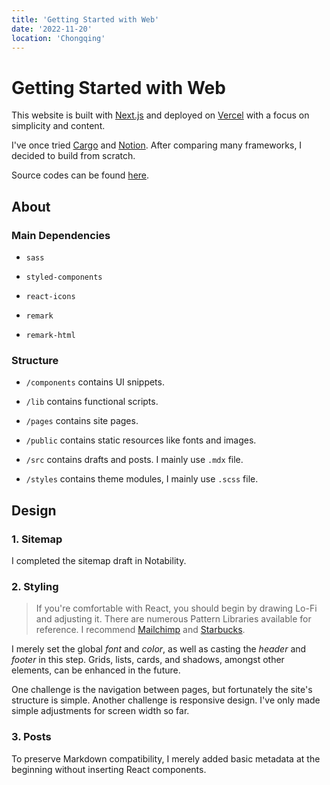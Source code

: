 ```yaml
---
title: 'Getting Started with Web'
date: '2022-11-20'
location: 'Chongqing'
---
```


# Getting Started with Web

This website is built with [Next.js](https://nextjs.org/) and deployed on [Vercel](https://vercel.com/) with a focus on simplicity and content.

I've once tried [Cargo](https://cargo.site/) and [Notion](https://www.notion.so/). After comparing many frameworks, I decided to build from scratch.

Source codes can be found [here](https://github.com/IvorkChan/Azzar-Next.js).

## About

### Main Dependencies

- `sass`

- `styled-components`

- `react-icons`

- `remark`

- `remark-html`

### Structure

- `/components` contains UI snippets.

- `/lib` contains functional scripts.

- `/pages` contains site pages.

- `/public` contains static resources like fonts and images.

- `/src` contains drafts and posts. I mainly use `.mdx` file.

- `/styles` contains theme modules, I mainly use `.scss` file.

## Design

### 1. Sitemap

I completed the sitemap draft in Notability.

### 2. Styling

> If you're comfortable with React, you should begin by drawing Lo-Fi and adjusting it. There are numerous Pattern Libraries available for reference. I recommend [Mailchimp](https://ux.mailchimp.com/patterns/color) and [Starbucks](https://www.starbucks.com/developer/pattern-library).

I merely set the global _font_ and _color_, as well as casting the _header_ and _footer_ in this step. Grids, lists, cards, and shadows, amongst other elements, can be enhanced in the future.

One challenge is the navigation between pages, but fortunately the site's structure is simple. Another challenge is responsive design. I've only made simple adjustments for screen width so far.

### 3. Posts

To preserve Markdown compatibility, I merely added basic metadata at the beginning without inserting React components.
